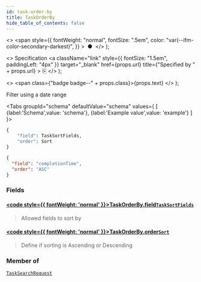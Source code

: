 ```yaml
---
id: task-order-by
title: TaskOrderBy
hide_table_of_contents: false
---
```



  <>
    <span
      style={{
        fontWeight: "normal",
        fontSize: ".5em",
        color: "var(--ifm-color-secondary-darkest)",
      }}
    >
      &nbsp;●&nbsp;
    </span>
  </>
);

  <>
    Specification
    <a
      className="link"
      style={{ fontSize: "1.5em", paddingLeft: "4px" }}
      target="_blank"
      href={props.url}
      title={"Specified by " + props.url}
    >
      ⎘
    </a>
  </>
);

  <>
    <span class={"badge badge--" + props.class}>{props.text}</span>
  </>
);

Filter using a date range

<Tabs groupId="schema" defaultValue="schema" values={
[
{label:'Schema',value: 'schema'},
{label:'Example value',value: 'example'}
]
}>
<TabItem value='schema'>

```graphql
{
    "field": TaskSortFields,
    "order": Sort
}
```

</TabItem>

<TabItem value='example'>

```json
{
  "field": "completionTime",
  "order": "ASC"
}
```

</TabItem>
</Tabs>

### Fields

#### [<code style={{ fontWeight: 'normal' }}>TaskOrderBy.<b>field</b></code>](#)<Bullet />[`TaskSortFields`](../enums/task-sort-fields.mdx) <Badge class="secondary" text="non-null"/> <Badge class="secondary" text="enum"/>

> Allowed fields to sort by

#### [<code style={{ fontWeight: 'normal' }}>TaskOrderBy.<b>order</b></code>](#)<Bullet />[`Sort`](../enums/sort.mdx) <Badge class="secondary" text="non-null"/> <Badge class="secondary" text="enum"/>

> Define if sorting is Ascending or Descending

### Member of

[`TaskSearchRequest`](../requests/task-search-request.mdx) <Badge class="secondary" text="object"/>
